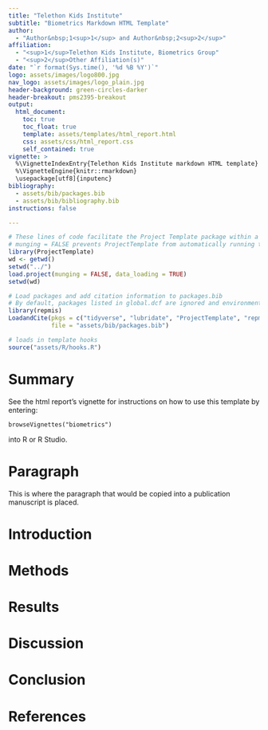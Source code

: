 ```yaml
---
title: "Telethon Kids Institute"
subtitle: "Biometrics Markdown HTML Template"
author:
  - "Author&nbsp;1<sup>1</sup> and Author&nbsp;2<sup>2</sup>"
affiliation:
  - "<sup>1</sup>Telethon Kids Institute, Biometrics Group"
  - "<sup>2</sup>Other Affiliation(s)"
date: "`r format(Sys.time(), '%d %B %Y')`"
logo: assets/images/logo800.jpg
nav_logo: assets/images/logo_plain.jpg
header-background: green-circles-darker
header-breakout: pms2395-breakout
output:
  html_document:
    toc: true
    toc_float: true
    template: assets/templates/html_report.html
    css: assets/css/html_report.css
    self_contained: true
vignette: >
  %\VignetteIndexEntry{Telethon Kids Institute markdown HTML template}
  %\VignetteEngine{knitr::rmarkdown}
  \usepackage[utf8]{inputenc}
bibliography:
  - assets/bib/packages.bib
  - assets/bib/bibliography.bib
instructions: false

---
```


```r
# These lines of code facilitate the Project Template package within a markdown document.
# munging = FALSE prevents ProjectTemplate from automatically running the scripts in the munge directory, data_loading = TRUE prevents ProjectTemplate from loading data from the data directory by default but will still load data from the cache (this prevents long operations from being repeated if they are run once and ouput stored to the cache).
library(ProjectTemplate)
wd <- getwd()
setwd("../")
load.project(munging = FALSE, data_loading = TRUE)
setwd(wd)

# Load packages and add citation information to packages.bib
# By default, packages listed in global.dcf are ignored and environment initiation is handled by .RProfile.
library(repmis)
LoadandCite(pkgs = c("tidyverse", "lubridate", "ProjectTemplate", "repmis", "biometrics", "knitr", "kableExtra", "broom", "GGally", "lme4"),
            file = "assets/bib/packages.bib")

# loads in template hooks
source("assets/R/hooks.R")

```

# Summary
See the html report's vignette for instructions on how to use this template by
entering:

    browseVignettes("biometrics")
    
into R or R Studio.

# Paragraph
This is where the paragraph that would be copied into a publication manuscript is placed.

# Introduction

# Methods

# Results

# Discussion

# Conclusion

# References

